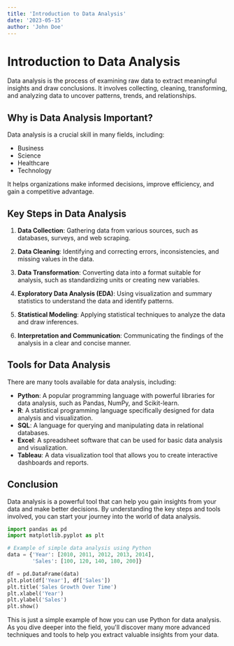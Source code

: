 ```yaml
---
title: 'Introduction to Data Analysis'
date: '2023-05-15'
author: 'John Doe'
---
```


# Introduction to Data Analysis

Data analysis is the process of examining raw data to extract meaningful insights and draw conclusions. It involves collecting, cleaning, transforming, and analyzing data to uncover patterns, trends, and relationships.

## Why is Data Analysis Important?

Data analysis is a crucial skill in many fields, including:

- Business
- Science
- Healthcare
- Technology

It helps organizations make informed decisions, improve efficiency, and gain a competitive advantage.

## Key Steps in Data Analysis

1. **Data Collection**: Gathering data from various sources, such as databases, surveys, and web scraping.

2. **Data Cleaning**: Identifying and correcting errors, inconsistencies, and missing values in the data.

3. **Data Transformation**: Converting data into a format suitable for analysis, such as standardizing units or creating new variables.

4. **Exploratory Data Analysis (EDA)**: Using visualization and summary statistics to understand the data and identify patterns.

5. **Statistical Modeling**: Applying statistical techniques to analyze the data and draw inferences.

6. **Interpretation and Communication**: Communicating the findings of the analysis in a clear and concise manner.

## Tools for Data Analysis

There are many tools available for data analysis, including:

- **Python**: A popular programming language with powerful libraries for data analysis, such as Pandas, NumPy, and Scikit-learn.
- **R**: A statistical programming language specifically designed for data analysis and visualization.
- **SQL**: A language for querying and manipulating data in relational databases.
- **Excel**: A spreadsheet software that can be used for basic data analysis and visualization.
- **Tableau**: A data visualization tool that allows you to create interactive dashboards and reports.

## Conclusion

Data analysis is a powerful tool that can help you gain insights from your data and make better decisions. By understanding the key steps and tools involved, you can start your journey into the world of data analysis.

```python
import pandas as pd
import matplotlib.pyplot as plt

# Example of simple data analysis using Python
data = {'Year': [2010, 2011, 2012, 2013, 2014],
        'Sales': [100, 120, 140, 180, 200]}

df = pd.DataFrame(data)
plt.plot(df['Year'], df['Sales'])
plt.title('Sales Growth Over Time')
plt.xlabel('Year')
plt.ylabel('Sales')
plt.show()
```

This is just a simple example of how you can use Python for data analysis. As you dive deeper into the field, you'll discover many more advanced techniques and tools to help you extract valuable insights from your data.